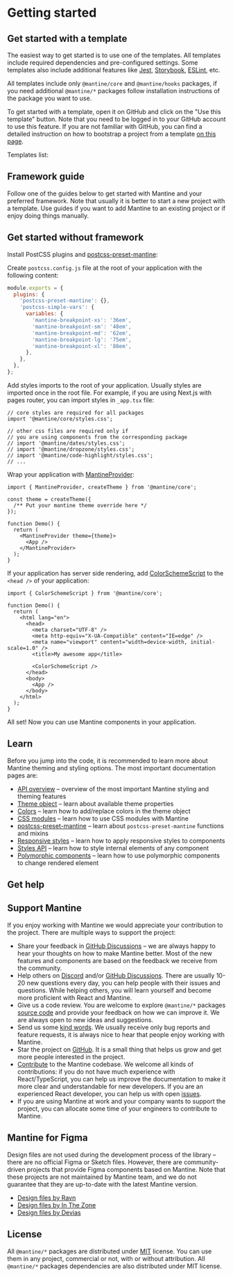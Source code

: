 

# Getting started

## Get started with a template

The easiest way to get started is to use one of the templates.
All templates include required dependencies and pre-configured settings.
Some templates also include additional features like [Jest](https://jestjs.io/),
[Storybook](https://storybook.js.org/), [ESLint](https://eslint.org/), etc.

All templates include only `@mantine/core` and `@mantine/hooks` packages,
if you need additional `@mantine/*` packages follow installation instructions
of the package you want to use.

To get started with a template, open it on GitHub and click on the "Use this template"
button. Note that you need to be logged in to your GitHub account to use this feature.
If you are not familiar with GitHub, you can find a detailed instruction on how to
bootstrap a project from a template [on this page](/templates-usage).

Templates list:

<TemplatesList />

## Framework guide

Follow one of the guides below to get started with Mantine and your preferred framework.
Note that usually it is better to start a new project with a template. Use guides if you want
to add Mantine to an existing project or if enjoy doing things manually.

<FrameworksGuides />

## Get started without framework

<PackagesInstallation />

Install PostCSS plugins and [postcss-preset-mantine](/styles/postcss-preset):

<InstallScript packages="postcss postcss-preset-mantine postcss-simple-vars" dev />

Create `postcss.config.js` file at the root of your application with the following content:

```js
module.exports = {
  plugins: {
    'postcss-preset-mantine': {},
    'postcss-simple-vars': {
      variables: {
        'mantine-breakpoint-xs': '36em',
        'mantine-breakpoint-sm': '48em',
        'mantine-breakpoint-md': '62em',
        'mantine-breakpoint-lg': '75em',
        'mantine-breakpoint-xl': '88em',
      },
    },
  },
};
```

Add styles imports to the root of your application. Usually styles are imported
once in the root file. For example, if you are using Next.js with pages router,
you can import styles in `_app.tsx` file:

```tsx
// core styles are required for all packages
import '@mantine/core/styles.css';

// other css files are required only if
// you are using components from the corresponding package
// import '@mantine/dates/styles.css';
// import '@mantine/dropzone/styles.css';
// import '@mantine/code-highlight/styles.css';
// ...
```

Wrap your application with [MantineProvider](/theming/mantine-provider/):

```tsx
import { MantineProvider, createTheme } from '@mantine/core';

const theme = createTheme({
  /** Put your mantine theme override here */
});

function Demo() {
  return (
    <MantineProvider theme={theme}>
      <App />
    </MantineProvider>
  );
}
```

If your application has server side rendering, add [ColorSchemeScript](/theming/color-schemes)
to the `<head />` of your application:

```tsx
import { ColorSchemeScript } from '@mantine/core';

function Demo() {
  return (
    <html lang="en">
      <head>
        <meta charset="UTF-8" />
        <meta http-equiv="X-UA-Compatible" content="IE=edge" />
        <meta name="viewport" content="width=device-width, initial-scale=1.0" />
        <title>My awesome app</title>

        <ColorSchemeScript />
      </head>
      <body>
        <App />
      </body>
    </html>
  );
}
```

All set! Now you can use Mantine components in your application.

## Learn

Before you jump into the code, it is recommended to learn more about Mantine theming and styling options.
The most important documentation pages are:

- [API overview](/overview) – overview of the most important Mantine styling and theming features
- [Theme object](/theming/theme-object) – learn about available theme properties
- [Colors](/theming/colors) – learn how to add/replace colors in the theme object
- [CSS modules](/styles/css-modules) – learn how to use CSS modules with Mantine
- [postcss-preset-mantine](/styles/postcss-preset) – learn about `postcss-preset-mantine` functions and mixins
- [Responsive styles](/styles/responsive) – learn how to apply responsive styles to components
- [Styles API](/styles/styles-api) – learn how to style internal elements of any component
- [Polymorphic components](/guides/polymorphic) – learn how to use polymorphic components to change rendered element

## Get help

<SocialCards twitter={false} />

## Support Mantine

If you enjoy working with Mantine we would appreciate your contribution to the project.
There are multiple ways to support the project:

- Share your feedback in [GitHub Discussions](https://github.com/mantinedev/mantine/discussions/categories/feedback) –
  we are always happy to hear your thoughts on how to make Mantine better. Most of the new features and components
  are based on the feedback we receive from the community.
- Help others on [Discord](https://discord.gg/wbH82zuWMN) and/or [GitHub Discussions](https://github.com/mantinedev/mantine/discussions). There are usually 10-20 new questions every day,
  you can help people with their issues and questions. While helping others, you will learn yourself and become
  more proficient with React and Mantine.
- Give us a code review. You are welcome to explore `@mantine/*` packages [source code](https://github.com/mantinedev/mantine)
  and provide your feedback on how we can improve it. We are always open to new ideas and suggestions.
- Send us some [kind words](https://github.com/mantinedev/mantine/discussions/categories/kind-words). We usually receive only
  bug reports and feature requests, it is always nice to hear that people enjoy working with Mantine.
- Star the project on [GitHub](https://github.com/mantinedev/mantine). It is a small thing that helps us grow and get more
  people interested in the project.
- [Contribute](/contribute) to the Mantine codebase. We welcome all kinds of contributions: if you do not have much
  experience with React/TypeScript, you can help us improve the documentation to make it more clear and understandable
  for new developers. If you are an experienced React developer, you can help us with open [issues](https://github.com/mantinedev/mantine/issues?q=is%3Aopen+is%3Aissue+label%3A%22help+wanted%22).
- If you are using Mantine at work and your company wants to support the project, you can allocate some time
  of your engineers to contribute to Mantine.

## Mantine for Figma

Design files are not used during the development process of the library – there are no official
Figma or Sketch files. However, there are community-driven projects that provide Figma components
based on Mantine. Note that these projects are not maintained by Mantine team, and we do not guarantee
that they are up-to-date with the latest Mantine version.

- [Design files by Ravn](https://www.figma.com/file/MzVOmnmXGy0tHBEcRvvl5t/Mantine-UI-v1?type=design&node-id=0-1&mode=design&t=gPfeGEqCpvjPZCKT-0)
- [Design files by In The Zone](https://www.figma.com/community/file/1067173247578645134)
- [Design files by Devias](https://www.figma.com/community/file/1212329956432440320/Mantine-UI-Design-System---v5.10)

## License

All `@mantine/*` packages are distributed under [MIT](https://github.com/mantinedev/mantine/blob/master/LICENSE) license.
You can use them in any project, commercial or not, with or without attribution. All `@mantine/*` packages
dependencies are also distributed under MIT license.
